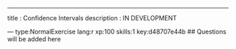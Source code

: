 ---
title       : Confidence Intervals
description : IN DEVELOPMENT

--- type:NormalExercise lang:r xp:100 skills:1 key:d48707e44b
## Questions will be added here